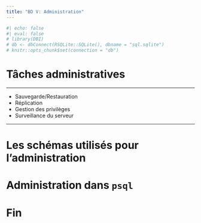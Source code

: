 ```yaml
---
title: "BD V: Administration"
---
```


```r
#| echo: false
#| eval: false
# library(DBI)
# db <- dbConnect(RSQLite::SQLite(), dbname = "sql.sqlite")
# knitr::opts_chunk$set(connection = "db")
```


# Tâches administratives  {background-color="#1c191c"}


---

- Sauvegarde/Restauration
- Réplication
- Gestion des privilèges
- Surveillance du serveur


---

# Les schémas utilisés pour l'administration  {background-color="#1c191c"}



# Administration dans `psql`  {background-color="#1c191c"}




# Fin {background-color="#1c191c"}
